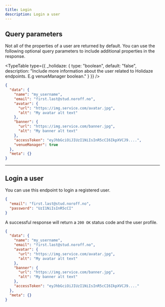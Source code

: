 ```yaml
---
title: Login
description: Login a user
---
```


## Query parameters

Not all of the properties of a user are returned by default. You can use the following optional query parameters to include additional properties in the response.

<TypeTable
  type={{
    _holidaze: {
      type: "boolean",
      default: "false",
      description: "Include more information about the user related to Holidaze endpoints. E.g venueManager boolean."
    }
  }}
/>

```json title="Example with all optional query parameters"
{
  "data": {
    "name": "my_username",
    "email": "first.last@stud.noroff.no",
    "avatar": {
      "url": "https://img.service.com/avatar.jpg",
      "alt": "My avatar alt text"
    },
    "banner": {
      "url": "https://img.service.com/banner.jpg",
      "alt": "My banner alt text"
    },
    "accessToken": "eyJhbGciOiJIUzI1NiIsInR5cCI6IkpXVCJ9....",
    "venueManager": true
  },
  "meta": {}
}
```

<Hr />

## Login a user

<EndpointDetails method="POST" path="/auth/login" />

You can use this endpoint to login a registered user.

```json title="Request"
{
  "email": "first.last@stud.noroff.no",
  "password": "UzI1NiIsInR5cCI"
}
```

A successful response will return a `200 OK` status code and the user profile.

```json title="Response"
{
  "data": {
    "name": "my_username",
    "email": "first.last@stud.noroff.no",
    "avatar": {
      "url": "https://img.service.com/avatar.jpg",
      "alt": "My avatar alt text"
    },
    "banner": {
      "url": "https://img.service.com/banner.jpg",
      "alt": "My banner alt text"
    },
    "accessToken": "eyJhbGciOiJIUzI1NiIsInR5cCI6IkpXVCJ9...."
  },
  "meta": {}
}
```
